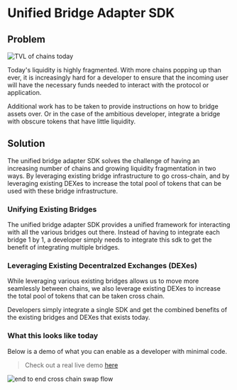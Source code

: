  
# Unified Bridge Adapter SDK

## Problem

<div
  style={{
    width: "100%",
    display: "flex",
    justifyContent: "center",
    paddingTop: "1.5rem",
  }}
>
  <Image
    src="/assets/TVL_chains.png"
    alt="TVL of chains today"
    width={500}
    height={300}
  />
</div>

Today's liquidity is highly fragmented. With more chains popping up than ever, it is increasingly hard for a developer to ensure that the incoming user will have the necessary funds needed to interact with the protocol or application.

Additional work has to be taken to provide instructions on how to bridge assets over. Or in the case of the ambitious developer, integrate a bridge with obscure tokens that have little liquidity.

## Solution

The unified bridge adapter SDK solves the challenge of having an increasing number of chains and growing liquidity fragmentation in two ways. By leveraging existing bridge infrastructure to go cross-chain, and by leveraging existing DEXes to increase the total pool of tokens that can be used with these bridge infrastructure.

### Unifying Existing Bridges

The unified bridge adapter SDK provides a unified framework for interacting with all the various bridges out there. Instead of having to integrate each bridge 1 by 1, a developer simply needs to integrate this sdk to get the benefit of integrating multiple bridges.

### Leveraging Existing Decentralzed Exchanges (DEXes)

While leveraging various existing bridges allows us to move more seamlessly between chains, we also leverage existing DEXes to increase the total pool of tokens that can be taken cross chain.

Developers simply integrate a single SDK and get the combined benefits of the existing bridges and DEXes that exists today.

### What this looks like today

Below is a demo of what you can enable as a developer with minimal code.

> Check out a real live demo [here](https://bridge-adapter-sdk-demo.vercel.app/)

![end to end cross chain swap flow](/assets/e2e-cross-chain-swap.gif)
